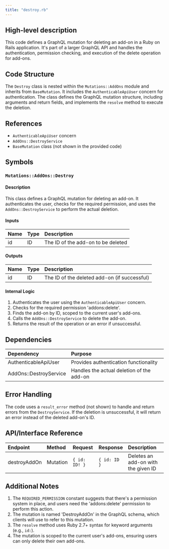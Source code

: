```yaml
---
title: "destroy.rb"
---
```


## High-level description
This code defines a GraphQL mutation for deleting an add-on in a Ruby on Rails application. It's part of a larger GraphQL API and handles the authentication, permission checking, and execution of the delete operation for add-ons.

## Code Structure
The `Destroy` class is nested within the `Mutations::AddOns` module and inherits from `BaseMutation`. It includes the `AuthenticableApiUser` concern for authentication. The class defines the GraphQL mutation structure, including arguments and return fields, and implements the `resolve` method to execute the deletion.

## References
- `AuthenticableApiUser` concern
- `AddOns::DestroyService`
- `BaseMutation` class (not shown in the provided code)

## Symbols

### `Mutations::AddOns::Destroy`
#### Description
This class defines a GraphQL mutation for deleting an add-on. It authenticates the user, checks for the required permission, and uses the `AddOns::DestroyService` to perform the actual deletion.

#### Inputs
| Name | Type | Description |
|:-----|:-----|:------------|
| id | ID | The ID of the add-on to be deleted |

#### Outputs
| Name | Type | Description |
|:-----|:-----|:------------|
| id | ID | The ID of the deleted add-on (if successful) |

#### Internal Logic
1. Authenticates the user using the `AuthenticableApiUser` concern.
2. Checks for the required permission 'addons:delete'.
3. Finds the add-on by ID, scoped to the current user's add-ons.
4. Calls the `AddOns::DestroyService` to delete the add-on.
5. Returns the result of the operation or an error if unsuccessful.

## Dependencies
| Dependency | Purpose |
|:-----------|:--------|
| AuthenticableApiUser | Provides authentication functionality |
| AddOns::DestroyService | Handles the actual deletion of the add-on |

## Error Handling
The code uses a `result_error` method (not shown) to handle and return errors from the `DestroyService`. If the deletion is unsuccessful, it will return an error instead of the deleted add-on's ID.

## API/Interface Reference
| Endpoint | Method | Request | Response | Description |
|:---------|:-------|:--------|:---------|:------------|
| destroyAddOn | Mutation | `{ id: ID! }` | `{ id: ID }` | Deletes an add-on with the given ID |

## Additional Notes
1. The `REQUIRED_PERMISSION` constant suggests that there's a permission system in place, and users need the 'addons:delete' permission to perform this action.
2. The mutation is named 'DestroyAddOn' in the GraphQL schema, which clients will use to refer to this mutation.
3. The `resolve` method uses Ruby 2.7+ syntax for keyword arguments (e.g., `id:`).
4. The mutation is scoped to the current user's add-ons, ensuring users can only delete their own add-ons.